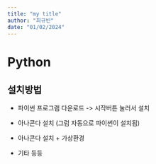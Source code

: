 ```yaml
---
title: "my title"
author: "최규빈"
date: "01/02/2024"
---
```


# Python

## **설치방법**

- 파이썬 프로그램 다운로드 -> 시작버튼 눌러서 설치

- 아나콘다 설치 (그럼 자동으로 파이썬이 설치됨)

- 아나콘다 설치 + 가상환경

- 기타 등등


